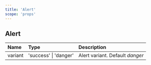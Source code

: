 ```yaml
---
title: 'Alert'
scope: 'props'
---
```


## Alert

| Name    | Type                  | Description                     |
| :------ | :-------------------- | :------------------------------ |
| variant | 'success' \| 'danger' | Alert variant. Default _danger_ |
